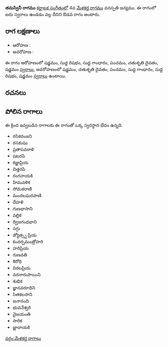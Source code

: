 {{Infobox ragam
	| name          	= తమస్వినీ
	| synonym	    	= 
	| mela          	= 
	| chakra        	= 
	| janaka        	= 
	| type          	= ఔడవ
	| arohanam      	= {{svaraC|S|R1|G1|P|D2|S'}} 
	| avarohanam    	= {{svaraC|S'|D2|P|G1|R1|S}}
	| jeeva         	=
	| chhaya        	=
	| nyasa         	=
	| vishesha      	= 
	| equivalent  		= 
}}
{{కర్ణాటక సంగీత రాగాలు}}
'''తమస్వినీ రాగము''' [[కర్ణాటక సంగీతం]]లో 4వ [[మేళకర్త రాగము]] వనస్పతి జన్యము.  ఈ రాగంలో ఐదు స్వరాలు ఉండడం వల్ల దీనిని ఔడవ రాగం అంటారు.


==రాగ లక్షణాలు==


* ఆరోహణ : {{svaraC|S|R1|G1|P|D2|S'}} 
* అవరోహణ : {{svaraC|S'|D2|P|G1|R1|S}}

ఈ రాగం ఆరోహణంలో షడ్జమం, సుద్ద రిషభం, సుద్ద గాంధారం, పంచమం, చతుశృతి దైవతం, షడ్జమం [[స్వరాలు]], అవరోహణంలో షడ్జమం, చతుశృతి దైవతం, పంచమం, సుద్ద గాంధారం, సుద్ద రిషభం, షడ్జమం [[స్వరాలు]] ఉంటాయి.

==రచనలు==



==పోలిన రాగాలు==
ఈ క్రింద ఇవ్వబడిన రాగాలకు ఈ రాగంతో ఒక్క స్వరస్థాన భేదం ఉన్నది.
* రసికరంజని
* రసకుషం
* ప్రతాపవరాళి
* షటరపి
* కజ్జాప్రియ
* చిత్తరపి
* రంగనాయకి
* హిమవళిక
* సోమకరాణి
* మందలఘరపాణి
* దేహళి
* గుణభాసాని
* వల్లిక
* ద్విజగంధభాని
* సగ్గు
* జ్యోత్స్న ప్రియ
* కందర్పమంత్రోహరి
* హరిప్రియ
* గుణవతి
* శిరోధి
* విఠలప్రియ
* వరనారుపాయిని
* శుభిక
* జ్ఞానవరూధిని
* సితకలసాని
* జనానంది
* భువనేశ్వరి
* వైజయంతి
* సారిక
* జ్ణాదాయకి



[[వర్గం:మేళకర్త రాగాలు]]